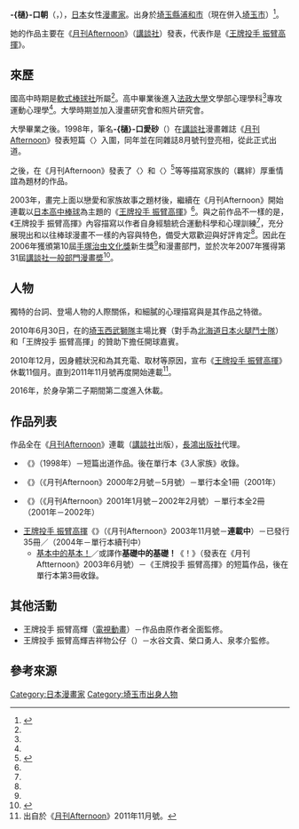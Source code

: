 {{Infobox comics creator
| 名稱 = -{樋}-口朝
| 外文名 = 
| 外文 = 
| 圖片 = 
| 圖片尺寸 = 
| 圖片簡介 = 
| 本名 = 
| 日文名稱 = ひぐち アサ
| 平假名 = ひぐち あさ
| 羅馬拼音 = Higuchi Asa
| 筆名 = 
| 出生日期 = {{Birth date and age|1970|5|17|no}}
| 出生地點 = {{JPN}}[[埼玉縣|埼玉縣]][[浦和市|浦和市]]<br />（今埼玉縣[[埼玉市|埼玉市]]）
| 逝世日期 = 
| 逝世地點 = 
| 國籍 = {{JPN}}
| 職業 = [[漫畫家|漫畫家]]
| 稱號 = 
| 活動開始 = 1998年
| 活動結束 = 
| 類型 = [[青年漫畫|青年漫畫]]
| 代表作 = 《[[王牌投手_振臂高揮|王牌投手 振臂高揮]]》
| 合作人 = 
| 配偶 = 
| 兒女 = 
| 親屬 = 
| 獎項 = 1. 第10屆[[手塚治虫文化賞|手塚治虫文化獎]]新生獎<br />2. {{link-ja|日本媒體藝術100選|日本のメディア芸術100選}}漫畫部門<br />3. 第31屆[[講談社漫畫賞|講談社一般部門漫畫獎]]<br />（上面三項為《王牌投手 振臂高揮》）
| 簽名 = 
| 網站 = 
| module = 
}}
{{japanese|japanese=ひぐち アサ|kana=ひぐち あさ|romaji=Higuchi Asa}}
'''-{樋}-口朝'''（{{lang-ja|ひぐち アサ}}，{{bd|1970年|5月17日<ref name="natalie">{{Cite web|url=http://natalie.mu/comic/artist/1735|title=樋口朝|publisher=[[Natalie_(網站)|Comic Natalie]]|accessdate=2016-12-14|language=ja|archive-date=2021-01-01|archive-url=https://web.archive.org/web/20210101170556/https://natalie.mu/comic/artist/1735|dead-url=no}}</ref>||}}），[[日本|日本]]女性[[漫畫家|漫畫家]]。出身於[[埼玉縣|埼玉縣]][[浦和市|浦和市]]（現在併入[[埼玉市|埼玉市]]）<ref name="afternoon">{{Cite web|url=http://afternoon.moae.jp/lineup/173|script-title=ja:《王牌投手 振臂高揮》樋口朝／Afternoon官方網站－モアイ|publisher=[[講談社|講談社]]|accessdate=2016-12-14|language=ja|archive-date=2019-07-15|archive-url=https://web.archive.org/web/20190715200107/http://afternoon.moae.jp/lineup/173|dead-url=no}}</ref>。

她的作品主要在《[[月刊Afternoon|月刊Afternoon]]》（[[講談社|講談社]]）發表，代表作是《[[王牌投手_振臂高揮|王牌投手 振臂高揮]]》。

== 來歷 ==
國高中時期是[[壘球|軟式棒球社]]所屬<ref name="natalie" />。高中畢業後進入[[法政大學|法政大學]]文學部心理學科<ref name="afternoon" />專攻運動心理學<ref name="natalie" />。大學時期並加入漫畫研究會和照片研究會。

大學畢業之後。1998年，筆名'''-{樋}-口愛砂'''（'''{{lang|ja|ひぐちアーサー}}'''）在[[講談社|講談社]]漫畫雜誌《[[月刊Afternoon|月刊Afternoon]]》發表短篇〈{{link-ja|歸途 (樋口朝漫畫)|ゆくところ|歸途}}〉入圍{{link-ja|Afternoon四季獎|アフタヌーン四季賞|Afternoon四季春季獎}}，同年並在同雜誌8月號刊登亮相，從此正式出道。

之後，在《月刊Afternoon》發表了〈{{link-ja|3人家族|家族のそれから}}〉和〈{{link-ja|溫柔在我心|ヤサシイワタシ}}〉<ref name="Tezuka">{{Cite web|url=http://www.asahi.com/shimbun/award/tezuka/06b.html|title=第10回手塚治虫文化奬新生奬|publisher=[[朝日新聞社|朝日新聞社]]|accessdate=2016-12-14|language=ja|archive-date=2017-05-17|archive-url=https://web.archive.org/web/20170517064634/http://www.asahi.com/shimbun/award/tezuka/06b.html|dead-url=no}}</ref>等等描寫家族的（羈絆）厚重情誼為題材的作品。

2003年，畫完上面以戀愛和家族故事之題材後，繼續在《月刊Afternoon》開始連載以[[日本高中棒球|日本高中棒球]]為主題的《[[王牌投手_振臂高揮|王牌投手 振臂高揮]]》<ref name="natalie" />。與之前作品不一樣的是，《王牌投手 振臂高揮》內容描寫以作者自身經驗統合運動科學和心理訓練<ref name="natalie" />，充分展現出和以往棒球漫畫不一樣的內容與特色，備受大眾歡迎與好評肯定<ref name="Tezuka" />。因此在2006年獲頒第10屆[[手塚治虫文化獎|手塚治虫文化獎]]新生獎<ref name="Tezuka" />和{{link-ja|日本媒體藝術100選|日本のメディア芸術100選}}漫畫部門，並於次年2007年獲得第31屆[[講談社漫畫賞|講談社一般部門漫畫奬]]<ref>{{Cite web|url=http://www.kodansha.co.jp/award/archive/manga.html|title=歷屆得獎人列表|publisher=講談社|accessdate=2016-12-14|language=ja|deadurl=yes|archiveurl=https://www.webcitation.org/5qxJiVakM?url=http://www.kodansha.co.jp/award/archive/manga.html|archivedate=2010-07-03}}</ref>。

== 人物 ==
獨特的台詞、登場人物的人際關係，和細膩的心理描寫與是其作品之特徵。

2010年6月30日，在{{link-ja|埼玉縣營大宮公園棒球場|埼玉県営大宮公園野球場}}的[[埼玉西武獅|埼玉西武獅隊]]主場比賽（對手為[[北海道日本火腿鬥士|北海道日本火腿鬥士隊]]）和「王牌投手 振臂高揮」的贊助下擔任開球嘉賓。

2010年12月，因身體狀況和為其充電、取材等原因，宣布《[[王牌投手_振臂高揮|王牌投手 振臂高揮]]》休載11個月。直到2011年11月號再度開始連載<ref>出自於《[[月刊Afternoon|月刊Afternoon]]》2011年11月號。</ref>。

2016年，於身孕第二子期間第二度進入休載。

== 作品列表 ==
; 作品全在《[[月刊Afternoon|月刊Afternoon]]》連載（[[講談社|講談社]]出版），[[長鴻出版社|長鴻出版社]]代理。
* {{link-ja|歸途 (樋口朝漫畫)|ゆくところ|歸途}}《{{lang|ja|ゆくところ}}》（1998年）－短篇出道作品。後在單行本《3人家族》收錄。
* {{link-ja|3人家族|家族のそれから}}《{{lang|ja|家族のそれから}}》（《月刊Afternoon》2000年2月號－5月號）－單行本全1冊（2001年）
* {{link-ja|溫柔在我心|ヤサシイワタシ}}《{{lang|ja|ヤサシイワタシ}}》（《月刊Afternoon》2001年1月號－2002年2月號）－單行本全2冊（2001年－2002年）
* [[王牌投手_振臂高揮|王牌投手 振臂高揮]]《{{lang|ja|おおきく振りかぶって}}》（《月刊Afternoon》2003年11月號－'''連載中'''）－已發行35冊／{{As of|2021|7}}（2004年－單行本續刊中）
** [[王牌投手_振臂高揮|基本中的基本！]]／或譯作'''基礎中的基礎！'''《{{lang|ja|基本のキホン}}！》（發表在《月刊Aftternoon》2003年6月號）－《王牌投手 振臂高揮》的短篇作品，後在單行本第3冊收錄。

== 其他活動 ==
* 王牌投手 振臂高輝（[[電視動畫|電視動畫]]）－作品由原作者全面監修。
* 王牌投手 振臂高輝吉祥物公仔（{{lang|ja|{{link-ja|Takara ARTS|タカラトミーアーツ|ユージン}}}}）－水谷文貴、榮口勇人、泉孝介監修。

== 參考來源 ==
{{reflist}}

{{手塚治虫文化賞新賞}}
{{Normdaten}}
{{DEFAULTSORT:Higuchi Asa}}
[[Category:日本漫畫家|Category:日本漫畫家]]
[[Category:埼玉市出身人物|Category:埼玉市出身人物]]